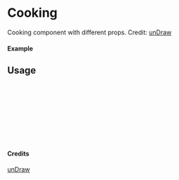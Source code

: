 
<Meta of={Cooking} title="unDraw/Cooking" />

# Cooking

Cooking component with different props.
Credit: [unDraw](https://undraw.co/illustrations)

#### Example

<Canvas of={Cooking.Primary} />

## Usage

```ts
import { Cooking } from "yadl-ui";

const Example = () => {
  return (
      <Cooking />
  );
};

export default Example;
```

#### Credits
[unDraw](https://undraw.co/illustrations)
